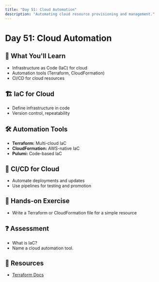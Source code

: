 ```yaml
---
title: "Day 51: Cloud Automation"
description: "Automating cloud resource provisioning and management."
---
```


# Day 51: Cloud Automation

## 🎯 What You'll Learn

- Infrastructure as Code (IaC) for cloud
- Automation tools (Terraform, CloudFormation)
- CI/CD for cloud resources

## 🏗️ IaC for Cloud

- Define infrastructure in code
- Version control, repeatability

## 🛠️ Automation Tools

- **Terraform:** Multi-cloud IaC
- **CloudFormation:** AWS-native IaC
- **Pulumi:** Code-based IaC

## 🔄 CI/CD for Cloud

- Automate deployments and updates
- Use pipelines for testing and promotion

## 📝 Hands-on Exercise

- Write a Terraform or CloudFormation file for a simple resource

## ❓ Assessment

- What is IaC?
- Name a cloud automation tool.

## 🔗 Resources

- [Terraform Docs](https://developer.hashicorp.com/terraform/docs)
